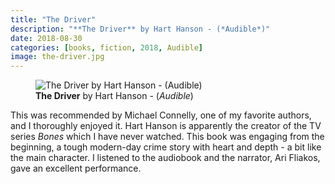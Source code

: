 ```yaml
---
title: "The Driver"
description: "**The Driver** by Hart Hanson - (*Audible*)"
date: 2018-08-30
categories: [books, fiction, 2018, Audible]
image: the-driver.jpg
---
```

![**The Driver** by Hart Hanson - (*Audible*)](the-driver.jpg){fig-align="left"}

This was recommended by Michael Connelly, one of my favorite authors, and I thoroughly enjoyed it. Hart Hanson is apparently the creator of the TV series *Bones* which I have never watched. This book was engaging from the beginning, a tough modern-day crime story with heart and depth - a bit like the main character.
I listened to the audiobook and the narrator, Ari Fliakos, gave an excellent performance.